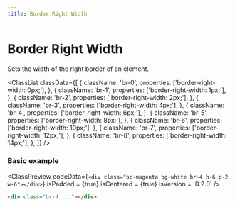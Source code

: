```yaml
---
title: Border Right Width
---
```



# Border Right Width

Sets the width of the right border of an element.

<ClassList
  classData={[
    {
      className: 'br-0',
      properties: ['border-right-width: 0px;'],
    },
    {
      className: 'br-1',
      properties: ['border-right-width: 1px;'],
    },
    {
      className: 'br-2',
      properties: ['border-right-width: 2px;'],
    },
    {
      className: 'br-3',
      properties: ['border-right-width: 4px;'],
    },
    {
      className: 'br-4',
      properties: ['border-right-width: 6px;'],
    },
    {
      className: 'br-5',
      properties: ['border-right-width: 8px;'],
    },
    {
      className: 'br-6',
      properties: ['border-right-width: 10px;'],
    },
    {
      className: 'br-7',
      properties: ['border-right-width: 12px;'],
    },
    {
      className: 'br-8',
      properties: ['border-right-width: 14px;'],
    },
  ]}
/>

### Basic example

<ClassPreview
  codeData={`
    <div class="bc-magenta bg-white br-4 h-6 p-2 w-6"></div>
  `}
  isPadded = {true}
  isCentered = {true}
  isVersion = '0.2.0'
/>

```html
<div class="br-4 ..."></div>
```